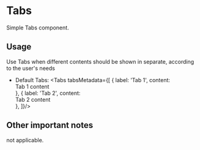 
<Meta title="Design System|Tabs" component={Tabs} />

# Tabs
Simple Tabs component.

## Usage
Use Tabs when different contents should be shown in separate, according to the user's needs

- Default Tabs:
  <Story name='Default'>
    <Tabs  tabsMetadata={[
      { label: 'Tab 1', content: <div>Tab 1 content</div> },
      { label: 'Tab 2', content: <div>Tab 2 content</div> },
    ]}/>
  </Story>


## Other important notes
not applicable.